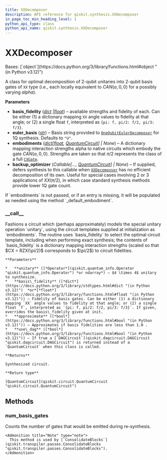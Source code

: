 ```yaml
---
title: XXDecomposer
description: API reference for qiskit.synthesis.XXDecomposer
in_page_toc_min_heading_level: 1
python_api_type: class
python_api_name: qiskit.synthesis.XXDecomposer
---
```


# XXDecomposer

<Class id="qiskit.synthesis.XXDecomposer" isDedicatedPage={true} github="https://github.com/Qiskit/qiskit/tree/main/qiskit/synthesis/two_qubit/xx_decompose/decomposer.py#L55-L324" signature="qiskit.synthesis.XXDecomposer(basis_fidelity=1.0, euler_basis='U', embodiments=None, backup_optimizer=None)" modifiers="class">
  Bases: [`object`](https://docs.python.org/3/library/functions.html#object "(in Python v3.12)")

  A class for optimal decomposition of 2-qubit unitaries into 2-qubit basis gates of `XX` type (i.e., each locally equivalent to $CAN(\alpha, 0, 0)$ for a possibly varying $alpha$).

  **Parameters**

  *   **basis\_fidelity** ([*dict*](https://docs.python.org/3/library/stdtypes.html#dict "(in Python v3.12)")  *|*[*float*](https://docs.python.org/3/library/functions.html#float "(in Python v3.12)")) – available strengths and fidelity of each. Can be either (1) a dictionary mapping `XX` angle values to fidelity at that angle; or (2) a single float `f`, interpreted as `{pi: f, pi/2: f/2, pi/3: f/3}`.
  *   **euler\_basis** ([*str*](https://docs.python.org/3/library/stdtypes.html#str "(in Python v3.12)")) – Basis string provided to [`OneQubitEulerDecomposer`](qiskit.synthesis.OneQubitEulerDecomposer "qiskit.synthesis.OneQubitEulerDecomposer") for 1Q synthesis. Defaults to `"U"`.
  *   **embodiments** ([*dict*](https://docs.python.org/3/library/stdtypes.html#dict "(in Python v3.12)")*\[*[*float*](https://docs.python.org/3/library/functions.html#float "(in Python v3.12)")*,* [*QuantumCircuit*](qiskit.circuit.QuantumCircuit "qiskit.circuit.QuantumCircuit")*] | None*) – A dictionary mapping interaction strengths alpha to native circuits which embody the gate $CAN(\alpha, 0, 0)$. Strengths are taken so that $\pi/2$ represents the class of a full [`CXGate`](qiskit.circuit.library.CXGate "qiskit.circuit.library.CXGate").
  *   **backup\_optimizer** (*Callable\[...,* [*QuantumCircuit*](qiskit.circuit.QuantumCircuit "qiskit.circuit.QuantumCircuit")*] | None*) – If supplied, defers synthesis to this callable when [`XXDecomposer`](#qiskit.synthesis.XXDecomposer "qiskit.synthesis.XXDecomposer") has no efficient decomposition of its own. Useful for special cases involving 2 or 3 applications of $XX(\pi/2)$, in which case standard synthesis methods provide lower 1Q gate count.

  <Admonition title="Note" type="note">
    If `embodiments` is not passed, or if an entry is missing, it will be populated as needed using the method `_default_embodiment`.
  </Admonition>

  ### \_\_call\_\_

  <Function id="qiskit.synthesis.XXDecomposer.__call__" github="https://github.com/Qiskit/qiskit/tree/main/qiskit/synthesis/two_qubit/xx_decompose/decomposer.py#L228-L324" signature="__call__(unitary, basis_fidelity=None, approximate=True, use_dag=False)">
    Fashions a circuit which (perhaps approximately) models the special unitary operation `unitary`, using the circuit templates supplied at initialization as `embodiments`. The routine uses `basis_fidelity` to select the optimal circuit template, including when performing exact synthesis; the contents of `basis_fidelity` is a dictionary mapping interaction strengths (scaled so that $CX = RZX(\pi/2)$ corresponds to $\pi/2$) to circuit fidelities.

    **Parameters**

    *   **unitary** ([*Operator*](qiskit.quantum_info.Operator "qiskit.quantum_info.Operator") *or ndarray*) – $4 \times 4$ unitary to synthesize.
    *   **basis\_fidelity** ([*dict*](https://docs.python.org/3/library/stdtypes.html#dict "(in Python v3.12)")  *or*[*float*](https://docs.python.org/3/library/functions.html#float "(in Python v3.12)")) – Fidelity of basis gates. Can be either (1) a dictionary mapping `XX` angle values to fidelity at that angle; or (2) a single float `f`, interpreted as `{pi: f, pi/2: f/2, pi/3: f/3}`. If given, overrides the basis\_fidelity given at init.
    *   **approximate** ([*bool*](https://docs.python.org/3/library/functions.html#bool "(in Python v3.12)")) – Approximates if basis fidelities are less than 1.0 .
    *   **use\_dag** ([*bool*](https://docs.python.org/3/library/functions.html#bool "(in Python v3.12)")) – If true a [`DAGCircuit`](qiskit.dagcircuit.DAGCircuit "qiskit.dagcircuit.DAGCircuit") is returned instead of a `QuantumCircuit` when this class is called.

    **Returns**

    Synthesized circuit.

    **Return type**

    [QuantumCircuit](qiskit.circuit.QuantumCircuit "qiskit.circuit.QuantumCircuit")
  </Function>

  ## Methods

  ### num\_basis\_gates

  <Function id="qiskit.synthesis.XXDecomposer.num_basis_gates" github="https://github.com/Qiskit/qiskit/tree/main/qiskit/synthesis/two_qubit/xx_decompose/decomposer.py#L185-L201" signature="num_basis_gates(unitary)">
    Counts the number of gates that would be emitted during re-synthesis.

    <Admonition title="Note" type="note">
      This method is used by [`ConsolidateBlocks`](qiskit.transpiler.passes.ConsolidateBlocks "qiskit.transpiler.passes.ConsolidateBlocks").
    </Admonition>
  </Function>
</Class>

